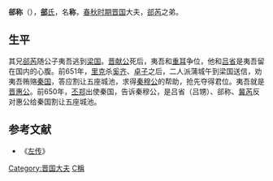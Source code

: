 {{Infobox 先秦人物
|名稱=郤称
|姓=
|氏=[[郤氏|郤]]
|名=称
|字=
|别名=
|別字=
|諡號=
|時代=春秋時期
|國家=晉國
|身份=[[晋国|晋国]]大夫
|官位=
|爵位=
|出生日期=
|出生地點=
|逝世日期=
|逝世地点=
|在位年代=
|父=
|母=
|正妻=
|妾=
|夫=
|子女=
|太子=
|都城=
|居所=
|墓葬=
|著作=
}}
'''郤称'''（{{bd|？||？||catIdx=X郤}}），[[郤氏|'''郤'''氏]]，名'''称'''，[[春秋时期|春秋时期]][[晋国|晋国]]大夫，[[郤芮|郤芮]]之弟。
==生平==
其兄[[郤芮|郤芮]]随公子夷吾逃到[[梁国|梁国]]。[[晋献公|晋献公]]死后，夷吾和[[重耳|重耳]]争位，他和[[吕省|吕省]]是夷吾留在国内的心腹。前651年，[[里克|里克]]杀[[奚齐|奚齐]]、[[卓子|卓子]]之后，二人派蒲城午到梁国送信，劝夷吾贿赂[[秦国|秦国]]，答应割让五座城池，求得[[秦穆公|秦穆公]]的帮助，抢先夺得君位。夷吾就是[[晋惠公|晋惠公]]。前650年，[[丕郑|丕郑]]出使秦国，告诉秦穆公，是吕省（吕甥）、郤称、[[冀芮|冀芮]]反对惠公给秦国割让五座城池。

==参考文献==
*《[[左传|左传]]》

[[Category:晋国大夫|Category:晋国大夫]]
[[Category:郤姓|C稱]]